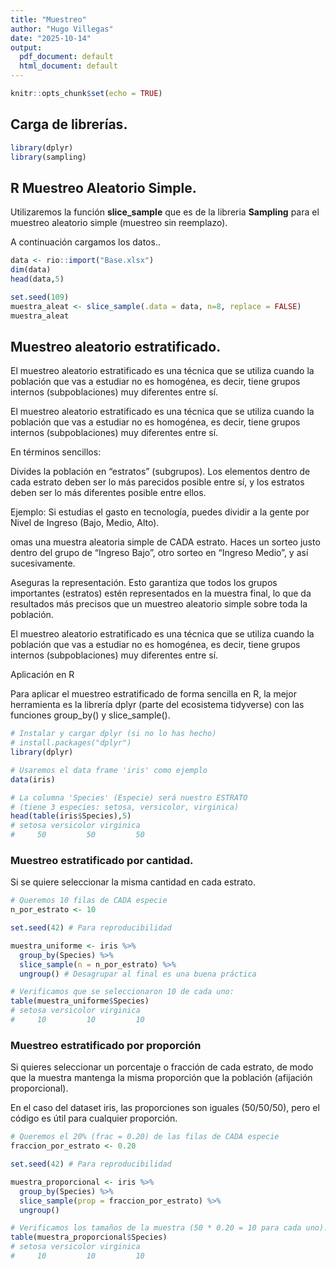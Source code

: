 ```yaml
---
title: "Muestreo"
author: "Hugo Villegas"
date: "2025-10-14"
output:
  pdf_document: default
  html_document: default
---
```


```r
knitr::opts_chunk$set(echo = TRUE)
```

## Carga de librerías.

```r
library(dplyr)
library(sampling)
```

## R Muestreo Aleatorio Simple.

Utilizaremos la función **slice_sample** que es de la libreria **Sampling** para el muestreo aleatorio simple (muestreo sin reemplazo).

A continuación cargamos los datos..

```r

data <- rio::import("Base.xlsx")
dim(data)
head(data,5)
```

```r
set.seed(109)
muestra_aleat <- slice_sample(.data = data, n=8, replace = FALSE)
muestra_aleat

```

## Muestreo aleatorio estratificado. 


El muestreo aleatorio estratificado es una técnica que se utiliza cuando la población que vas a estudiar no es homogénea, es decir, tiene grupos internos (subpoblaciones) muy diferentes entre sí.

El muestreo aleatorio estratificado es una técnica que se utiliza cuando la población que vas a estudiar no es homogénea, es decir, tiene grupos internos (subpoblaciones) muy diferentes entre sí.

En términos sencillos:

Divides la población en "estratos" (subgrupos). Los elementos dentro de cada estrato deben ser lo más parecidos posible entre sí, y los estratos deben ser lo más diferentes posible entre ellos.

Ejemplo: Si estudias el gasto en tecnología, puedes dividir a la gente por Nivel de Ingreso (Bajo, Medio, Alto).

omas una muestra aleatoria simple de CADA estrato. Haces un sorteo justo dentro del grupo de "Ingreso Bajo", otro sorteo en "Ingreso Medio", y así sucesivamente.

Aseguras la representación. Esto garantiza que todos los grupos importantes (estratos) estén representados en la muestra final, lo que da resultados más precisos que un muestreo aleatorio simple sobre toda la población.

El muestreo aleatorio estratificado es una técnica que se utiliza cuando la población que vas a estudiar no es homogénea, es decir, tiene grupos internos (subpoblaciones) muy diferentes entre sí.

Aplicación en R

Para aplicar el muestreo estratificado de forma sencilla en R, la mejor herramienta es la librería dplyr (parte del ecosistema tidyverse) con las funciones group_by() y slice_sample().

```r
# Instalar y cargar dplyr (si no lo has hecho)
# install.packages("dplyr") 
library(dplyr)

# Usaremos el data frame 'iris' como ejemplo
data(iris)

# La columna 'Species' (Especie) será nuestro ESTRATO 
# (tiene 3 especies: setosa, versicolor, virginica)
head(table(iris$Species),5)
# setosa versicolor virginica 
#     50         50         50
```
### Muestreo estratificado por cantidad.

Si se quiere seleccionar la misma cantidad en cada estrato.

```r
# Queremos 10 filas de CADA especie
n_por_estrato <- 10

set.seed(42) # Para reproducibilidad

muestra_uniforme <- iris %>% 
  group_by(Species) %>% 
  slice_sample(n = n_por_estrato) %>%  
  ungroup() # Desagrupar al final es una buena práctica

# Verificamos que se seleccionaron 10 de cada uno:
table(muestra_uniforme$Species)
# setosa versicolor virginica 
#     10         10         10
```


### Muestreo estratificado por proporción

Si quieres seleccionar un porcentaje o fracción de cada estrato, de modo que la muestra mantenga la misma proporción que la población (afijación proporcional).

En el caso del dataset iris, las proporciones son iguales (50/50/50), pero el código es útil para cualquier proporción.


```r
# Queremos el 20% (frac = 0.20) de las filas de CADA especie
fraccion_por_estrato <- 0.20

set.seed(42) # Para reproducibilidad

muestra_proporcional <- iris %>% 
  group_by(Species) %>%  
  slice_sample(prop = fraccion_por_estrato) %>%  
  ungroup()

# Verificamos los tamaños de la muestra (50 * 0.20 = 10 para cada uno):
table(muestra_proporcional$Species)
# setosa versicolor virginica 
#     10         10         10
```

